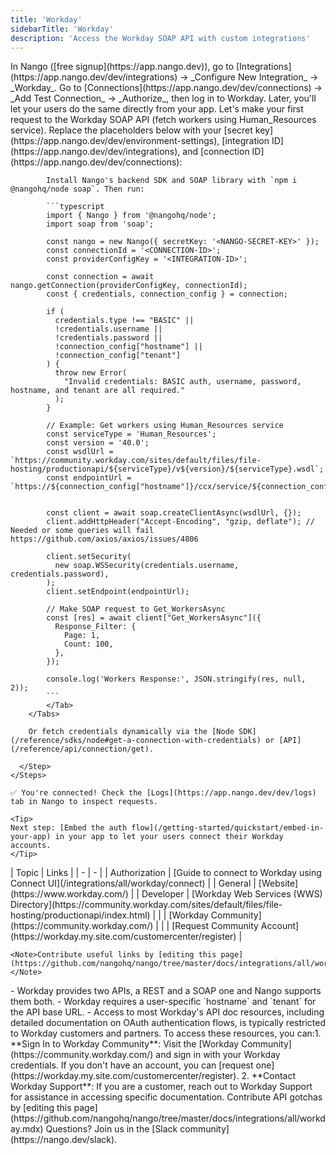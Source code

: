 ```yaml
---
title: 'Workday'
sidebarTitle: 'Workday'
description: 'Access the Workday SOAP API with custom integrations'
---
```


<Tabs>
  <Tab title="🚀 Quickstart">
    <Steps>
      <Step title="Create an integration">
        In Nango ([free signup](https://app.nango.dev)), go to [Integrations](https://app.nango.dev/dev/integrations) -> _Configure New Integration_ -> _Workday_.
      </Step>
      <Step title="Authorize Workday">
        Go to [Connections](https://app.nango.dev/dev/connections) -> _Add Test Connection_ -> _Authorize_, then log in to Workday. Later, you'll let your users do the same directly from your app.
      </Step>
      <Step title="Call the Workday SOAP API">
        Let's make your first request to the Workday SOAP API (fetch workers using Human_Resources service). Replace the placeholders below with your [secret key](https://app.nango.dev/dev/environment-settings), [integration ID](https://app.nango.dev/dev/integrations), and [connection ID](https://app.nango.dev/dev/connections):
        <Tabs>
            <Tab title="Node">

            Install Nango's backend SDK and SOAP library with `npm i @nangohq/node soap`. Then run:

            ```typescript
            import { Nango } from '@nangohq/node';
            import soap from 'soap';

            const nango = new Nango({ secretKey: '<NANGO-SECRET-KEY>' });
            const connectionId = '<CONNECTION-ID>';
            const providerConfigKey = '<INTEGRATION-ID>';

            const connection = await nango.getConnection(providerConfigKey, connectionId);
            const { credentials, connection_config } = connection;

            if (
              credentials.type !== "BASIC" ||
              !credentials.username ||
              !credentials.password ||
              !connection_config["hostname"] ||
              !connection_config["tenant"]
            ) {
              throw new Error(
                "Invalid credentials: BASIC auth, username, password, hostname, and tenant are all required."
              );
            }

            // Example: Get workers using Human_Resources service
            const serviceType = 'Human_Resources';
            const version = '40.0';
            const wsdlUrl = `https://community.workday.com/sites/default/files/file-hosting/productionapi/${serviceType}/v${version}/${serviceType}.wsdl`;
            const endpointUrl = `https://${connection_config["hostname"]}/ccx/service/${connection_config["tenant"]}/${serviceType}/v${version}`;


            const client = await soap.createClientAsync(wsdlUrl, {});
            client.addHttpHeader("Accept-Encoding", "gzip, deflate"); // Needed or some queries will fail https://github.com/axios/axios/issues/4806

            client.setSecurity(
              new soap.WSSecurity(credentials.username, credentials.password),
            );
            client.setEndpoint(endpointUrl);

            // Make SOAP request to Get_WorkersAsync
            const [res] = await client["Get_WorkersAsync"]({
              Response_Filter: {
                Page: 1,
                Count: 100,
              },
            });

            console.log('Workers Response:', JSON.stringify(res, null, 2));
            ```
            </Tab>
        </Tabs>

        Or fetch credentials dynamically via the [Node SDK](/reference/sdks/node#get-a-connection-with-credentials) or [API](/reference/api/connection/get).

      </Step>
    </Steps>

    ✅ You're connected! Check the [Logs](https://app.nango.dev/dev/logs) tab in Nango to inspect requests.

    <Tip>
    Next step: [Embed the auth flow](/getting-started/quickstart/embed-in-your-app) in your app to let your users connect their Workday accounts.
    </Tip>
  </Tab>
  <Tab title="🔗 Useful links">
    | Topic | Links |
    | - | - |
    | Authorization | [Guide to connect to Workday using Connect UI](/integrations/all/workday/connect) |
    | General | [Website](https://www.workday.com/) |
    | Developer | [Workday Web Services (WWS) Directory](https://community.workday.com/sites/default/files/file-hosting/productionapi/index.html) |
    | | [Workday Community](https://community.workday.com/) |
    | | [Request Community Account](https://workday.my.site.com/customercenter/register) |

    <Note>Contribute useful links by [editing this page](https://github.com/nangohq/nango/tree/master/docs/integrations/all/workday.mdx)</Note>
  </Tab>
  <Tab title="🚨 API gotchas">
    - Workday provides two APIs, a REST and a SOAP one and Nango supports them both.
    - Workday requires a user-specific `hostname` and `tenant` for the API base URL.
    - Access to most Workday's API doc resources, including detailed documentation on OAuth authentication flows, is typically restricted to Workday customers and partners. To access these resources, you can:​
    1. **Sign In to Workday Community**: Visit the [Workday Community](https://community.workday.com/) and sign in with your Workday credentials. If you don't have an account, you can [request one](https://workday.my.site.com/customercenter/register).
    2. **Contact Workday Support**: If you are a customer, reach out to Workday Support for assistance in accessing specific documentation.
    <Note>Contribute API gotchas by [editing this page](https://github.com/nangohq/nango/tree/master/docs/integrations/all/workday.mdx)</Note>
  </Tab>
</Tabs>

<Info>
    Questions? Join us in the [Slack community](https://nango.dev/slack).
</Info>